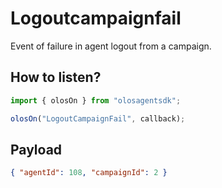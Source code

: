 # Logoutcampaignfail

Event of failure in agent logout from a campaign.

## How to listen?

```js copy
import { olosOn } from "olosagentsdk";

olosOn("LogoutCampaignFail", callback);
```

## Payload

```json copy
{ "agentId": 108, "campaignId": 2 }
```
